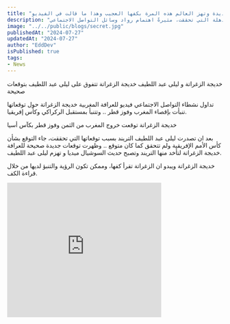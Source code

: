```yaml
---
title: "العرافة المغربية الشهيرة تصدم ليلى عبد اللطيف بتوقعاتها الجديدة وتهز العالم هذه المرة بكفها العجيب وهذا ما قالت في الفيديو!"
description: "تم الكشف أخيرًا عن السر! العرافة الجديدة، خديجة الزغراتة، تجذب الانتباه بتوقعاتها المذهلة التي تحققت، مثيرةً اهتمام رواد وسائل التواصل الاجتماعي."
image: "../../public/blogs/secret.jpg"
publishedAt: "2024-07-27"
updatedAt: "2024-07-27"
author: "EddDev"
isPublished: true
tags:
- News
---
```


خديجة الزغراتة و ليلى عبد اللطيف خديجة الزغراتة تتفوق على ليلى عبد اللطيف بتوقعات صحيحة


تداول نشطاء التواصل الاجتماعي فيديو للعرافة المغربية خديجة الزغراتة حول توقعاتها تنبأت بإقصاء المغرب وفوز قطر .. وتتنبأ بمستقبل الركراكي وكأس إفريقيا.



خديجة الزغراتة توقعت خروج المغرب من الثمن وفوز قطر بكآس أسيا

بعد ان تصدرت ليلى عبد اللطيف التريند بسبب توقعاتها التي تحققت، جاء التوقع بشأن كأس الأمم الإفريقية ولم تتحقق كما كان متوقع .. وظهرت توقعات جديدة صحيحة للعرافة خديجة الزغراتة لتأخد منها التريند وتصبح حديث السوشيال ميديا و تهزم ليلى عبد اللطيف.

خديجة الزغراتة
ويبدو ان الزغراتة تقرأ كفها، وممكن تكون الرؤية والتنبؤ لديها من خلال قراءة الكف.


<iframe width="360" height="315" src="https://www.youtube.com/embed/fvfSbymsosk" frameborder="0" allowfullscreen></iframe>
